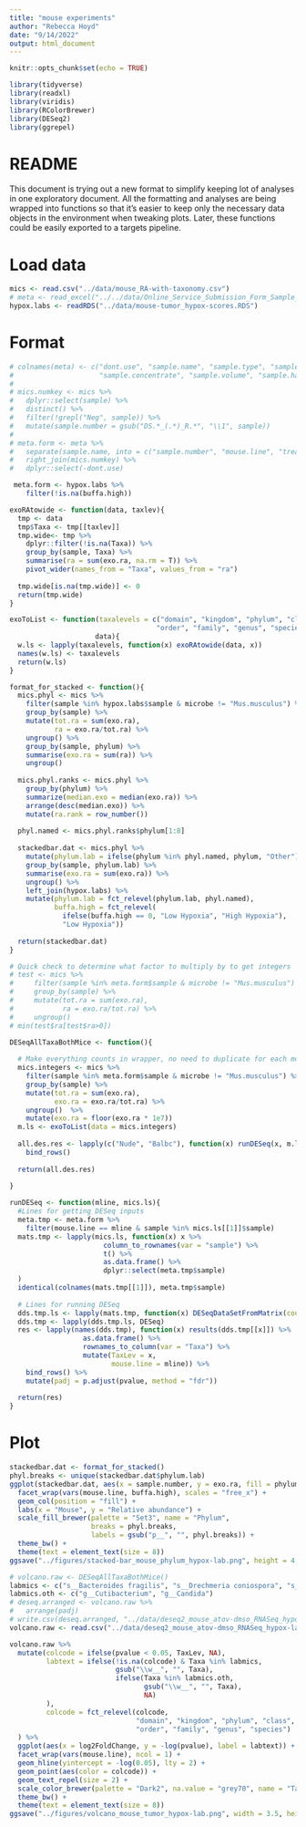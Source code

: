 ```yaml
---
title: "mouse experiments"
author: "Rebecca Hoyd"
date: "9/14/2022"
output: html_document
---
```


```r
knitr::opts_chunk$set(echo = TRUE)

library(tidyverse)
library(readxl)
library(viridis)
library(RColorBrewer)
library(DESeq2)
library(ggrepel)
```

# README

This document is trying out a new format to simplify keeping lot of analyses in one exploratory document. All the formatting and analyses are being wrapped into functions so that it's easier to keep only the necessary data objects in the environment when tweaking plots. Later, these functions could be easily exported to a targets pipeline.

# Load data

```r
mics <- read.csv("../data/mouse_RA-with-taxonomy.csv")
# meta <- read_excel("../../data/Online_Service_Submission_Form_Sample_Info_and_Group_Comparison-zymo.xlsx", sheet = 2)
hypox.labs <- readRDS("../data/mouse-tumor_hypox-scores.RDS")
```

# Format

```r
# colnames(meta) <- c("dont.use", "sample.name", "sample.type", "sample.in",
#                     "sample.concentrate", "sample.volume", "sample.hazardous")
# 
# mics.numkey <- mics %>%
#   dplyr::select(sample) %>%
#   distinct() %>%
#   filter(!grepl("Neg", sample)) %>%
#   mutate(sample.number = gsub("DS.*_(.*)_R.*", "\\1", sample))
# 
# meta.form <- meta %>%
#   separate(sample.name, into = c("sample.number", "mouse.line", "treatment"), remove = F) %>%
#   right_join(mics.numkey) %>%
#   dplyr::select(-dont.use)

 meta.form <- hypox.labs %>%
    filter(!is.na(buffa.high))
```

```r
exoRAtowide <- function(data, taxlev){
  tmp <- data
  tmp$Taxa <- tmp[[taxlev]]
  tmp.wide<- tmp %>%
    dplyr::filter(!is.na(Taxa)) %>%
    group_by(sample, Taxa) %>%
    summarise(ra = sum(exo.ra, na.rm = T)) %>%
    pivot_wider(names_from = "Taxa", values_from = "ra")
  
  tmp.wide[is.na(tmp.wide)] <- 0
  return(tmp.wide)
}

exoToList <- function(taxalevels = c("domain", "kingdom", "phylum", "class", 
                                    "order", "family", "genus", "species"), 
                     data){
  w.ls <- lapply(taxalevels, function(x) exoRAtowide(data, x))
  names(w.ls) <- taxalevels
  return(w.ls)
}
```

```r
format_for_stacked <- function(){
  mics.phyl <- mics %>%
    filter(sample %in% hypox.labs$sample & microbe != "Mus.musculus") %>%
    group_by(sample) %>%
    mutate(tot.ra = sum(exo.ra),
           ra = exo.ra/tot.ra) %>%
    ungroup() %>%
    group_by(sample, phylum) %>%
    summarise(exo.ra = sum(ra)) %>%
    ungroup()
  
  mics.phyl.ranks <- mics.phyl %>%
    group_by(phylum) %>%
    summarize(median.exo = median(exo.ra)) %>%
    arrange(desc(median.exo)) %>%
    mutate(ra.rank = row_number())
  
  phyl.named <- mics.phyl.ranks$phylum[1:8]
  
  stackedbar.dat <- mics.phyl %>%
    mutate(phylum.lab = ifelse(phylum %in% phyl.named, phylum, "Other")) %>%
    group_by(sample, phylum.lab) %>%
    summarise(exo.ra = sum(exo.ra)) %>%
    ungroup() %>%
    left_join(hypox.labs) %>%
    mutate(phylum.lab = fct_relevel(phylum.lab, phyl.named),
           buffa.high = fct_relevel(
             ifelse(buffa.high == 0, "Low Hypoxia", "High Hypoxia"),
             "Low Hypoxia"))
  
  return(stackedbar.dat)
}
```

```r

# Quick check to determine what factor to multiply by to get integers
# test <- mics %>%
#     filter(sample %in% meta.form$sample & microbe != "Mus.musculus") %>%
#     group_by(sample) %>%
#     mutate(tot.ra = sum(exo.ra),
#            ra = exo.ra/tot.ra) %>%
#     ungroup()
# min(test$ra[test$ra>0])

DESeqAllTaxaBothMice <- function(){
  
  # Make everything counts in wrapper, no need to duplicate for each mouse
  mics.integers <- mics %>%
    filter(sample %in% meta.form$sample & microbe != "Mus.musculus") %>%
    group_by(sample) %>%
    mutate(tot.ra = sum(exo.ra),
           exo.ra = exo.ra/tot.ra) %>%
    ungroup()  %>%
    mutate(exo.ra = floor(exo.ra * 1e7))
  m.ls <- exoToList(data = mics.integers)
  
  all.des.res <- lapply(c("Nude", "Balbc"), function(x) runDESeq(x, m.ls)) %>%
    bind_rows()
  
  return(all.des.res)
  
}

runDESeq <- function(mline, mics.ls){
  #Lines for getting DESeq inputs
  meta.tmp <- meta.form %>%
    filter(mouse.line == mline & sample %in% mics.ls[[1]]$sample)
  mats.tmp <- lapply(mics.ls, function(x) x %>% 
                       column_to_rownames(var = "sample") %>%
                       t() %>%
                       as.data.frame() %>%
                       dplyr::select(meta.tmp$sample)
  )
  identical(colnames(mats.tmp[[1]]), meta.tmp$sample)
  
  # Lines for running DESeq
  dds.tmp.ls <- lapply(mats.tmp, function(x) DESeqDataSetFromMatrix(countData = x, colData = meta.tmp, design = ~ buffa.high))
  dds.tmp <- lapply(dds.tmp.ls, DESeq)
  res <- lapply(names(dds.tmp), function(x) results(dds.tmp[[x]]) %>%
                  as.data.frame() %>%
                  rownames_to_column(var = "Taxa") %>% 
                  mutate(TaxLev = x,
                         mouse.line = mline)) %>%
    bind_rows() %>%
    mutate(padj = p.adjust(pvalue, method = "fdr"))
  
  return(res)
}

```

# Plot

```r
stackedbar.dat <- format_for_stacked()
phyl.breaks <- unique(stackedbar.dat$phylum.lab)
ggplot(stackedbar.dat, aes(x = sample.number, y = exo.ra, fill = phylum.lab)) +
  facet_wrap(vars(mouse.line, buffa.high), scales = "free_x") +
  geom_col(position = "fill") +
  labs(x = "Mouse", y = "Relative abundance") +
  scale_fill_brewer(palette = "Set3", name = "Phylum",
                    breaks = phyl.breaks,
                    labels = gsub("p__", "", phyl.breaks)) +
  theme_bw() +
  theme(text = element_text(size = 8))
ggsave("../figures/stacked-bar_mouse_phylum_hypox-lab.png", height = 4, width = 4)


```

```r
# volcano.raw <- DESeqAllTaxaBothMice()
labmics <- c("s__Bacteroides fragilis", "s__Drechmeria coniospora", "s__Pichia kudriavzevii")
labmics.oth <- c("g__Cutibacterium", "g__Candida")
# deseq.arranged <- volcano.raw %>%
#   arrange(padj)
# write.csv(deseq.arranged, "../data/deseq2_mouse_atov-dmso_RNASeq_hypox-lab.csv", row.names = F)
volcano.raw <- read.csv("../data/deseq2_mouse_atov-dmso_RNASeq_hypox-lab.csv")

volcano.raw %>%
  mutate(colcode = ifelse(pvalue < 0.05, TaxLev, NA),
         labtext = ifelse(!is.na(colcode) & Taxa %in% labmics, 
                          gsub("\\w__", "", Taxa), 
                          ifelse(Taxa %in% labmics.oth,
                                 gsub("\\w__", "", Taxa),
                                 NA)
         ),
         colcode = fct_relevel(colcode, 
                               "domain", "kingdom", "phylum", "class", 
                               "order", "family", "genus", "species")
  ) %>%
  ggplot(aes(x = log2FoldChange, y = -log(pvalue), label = labtext)) +
  facet_wrap(vars(mouse.line), ncol = 1) +
  geom_hline(yintercept = -log(0.05), lty = 2) +
  geom_point(aes(color = colcode)) +
  geom_text_repel(size = 2) +
  scale_color_brewer(palette = "Dark2", na.value = "grey70", name = "Taxonomic\nLevel") +
  theme_bw() +
  theme(text = element_text(size = 8))
ggsave("../figures/volcano_mouse_tumor_hypox-lab.png", width = 3.5, height = 3.5)
```




